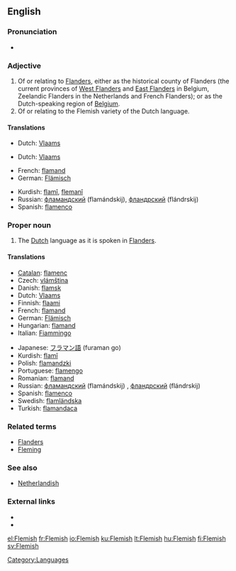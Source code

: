 {{also|flemish}}
{{wikipedia|dab=Flemish}}
==English==

===Pronunciation===
* {{audio|en-us-Flemish.ogg|Audio (US)}}

===Adjective===
{{en-adj}}

# Of or relating to [[Flanders]], either as the historical county of Flanders (the current provinces of [[West Flanders]] and [[East Flanders]] in Belgium, Zeelandic Flanders in the Netherlands and French Flanders); or as the Dutch-speaking region of [[Belgium]].
# Of or relating to the Flemish variety of the Dutch language.

====Translations====
{{trans-top|of or relating to Flanders}}
* Dutch: [[Vlaams]]
{{trans-mid}}
{{trans-bottom}}

{{trans-top|of or relating to the Flemish variety of the Dutch language}}
* Dutch: [[Vlaams]]
{{trans-mid}}
{{trans-bottom}}

{{checktrans-top}}
* French: [[flamand]]
* German: [[Flämisch]]
{{checktrans-mid}}
* Kurdish: [[flamî]], [[flemanî]]
* Russian: [[фламандский]] (flamándskij), [[фландрский]] (flándrskij)
* Spanish: [[flamenco]] {{m}}
{{checktrans-bottom}}

===Proper noun===
{{en-proper noun}}

# The [[Dutch]] language as it is spoken in [[Flanders]].

====Translations====
{{trans-top|the Dutch language as it is spoken in Flanders}}
* [[Catalan]]: [[flamenc]]
* Czech: [[vlámština]] {{f}}
* Danish: [[flamsk]]
* Dutch: [[Vlaams]] {{n}}
* Finnish: [[flaami]]
* French: [[flamand]] {{m}}
* German: [[Flämisch]] {{n}}
* Hungarian: [[flamand]]
* Italian: [[Fiammingo]] {{m}}
{{trans-mid}}
* Japanese: [[フラマン語]] (furaman go)
* Kurdish: [[flamî]] {{f}}
* Polish: [[flamandzki]] {{m}}
* Portuguese: [[flamengo]] {{m}}
* Romanian: [[flamand]] {{m}}
* Russian: [[фламандский]] (flamándskij) {{m}}, [[фландрский]] (flándrskij) {{m}}
* Spanish: [[flamenco]] {{m}}
* Swedish: [[flamländska]]
* Turkish: [[flamandaca]]
{{trans-bottom}}

===Related terms===
* [[Flanders]]
* [[Fleming]]

===See also===
* [[Netherlandish]]

===External links===
* {{ethnologue|code=nld}}
* {{ethnologue|lang=Vlaams|code=vls}}

[[Category:Languages]]

[[el:Flemish]]
[[fr:Flemish]]
[[io:Flemish]]
[[ku:Flemish]]
[[lt:Flemish]]
[[hu:Flemish]]
[[fi:Flemish]]
[[sv:Flemish]]
